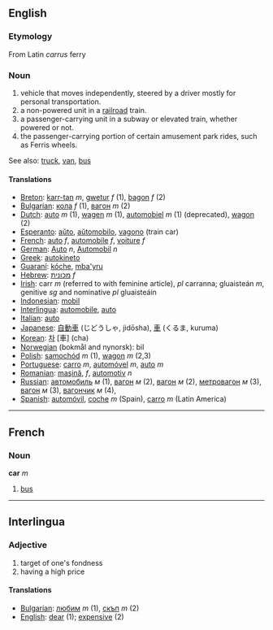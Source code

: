 ==English==

===Etymology===

From Latin ''carrus'' ferry

===Noun===

#vehicle that moves independently, steered by a driver mostly for personal transportation.
#a non-powered unit in a [[railroad]] train.
#a passenger-carrying unit in a subway or elevated train, whether powered or not.
#the passenger-carrying portion of certain amusement park rides, such as Ferris wheels.

See also: [[truck]], [[van]], [[bus]]

====Translations====
*[[Breton]]: [[karr-tan]] ''m'', [[gwetur]] ''f'' (1), [[bagon]] ''f'' (2)
*[[Bulgarian]]: [[кола]] ''f'' (1), [[вагон]] ''m'' (2)
*[[Dutch]]: [[auto]] ''m'' (1), [[wagen]] ''m'' (1), [[automobiel]] ''m'' (1) (deprecated), [[wagon]] (2)
*[[Esperanto]]: [[aŭto]], [[aŭtomobilo]], [[vagono]] (train car)
*[[French]]: [[auto]] ''f'', [[automobile]] ''f'', [[voiture]] ''f''
*[[German]]: [[Auto]] ''n'', [[Automobil]] ''n''
*[[Greek]]: [[autokineto]]
*[[Guaraní]]: [[kóche]], [[mba'yru]]
*[[Hebrew]]: [[מכונית]] ''f''
*[[Irish]]: carr ''m'' (referred to with feminine article), ''pl'' carranna; gluaisteán ''m'', genitive ''sg'' and nominative ''pl'' gluaisteáin
*[[Indonesian]]: [[mobil]]
*[[Interlingua]]: [[automobile]], [[auto]]
*[[Italian]]: [[auto]]
*[[Japanese]]: [[自動車]] (じどうしゃ, jidōsha), [[車]] (くるま, kuruma)
*[[Korean]]: [[차]] [車] (cha)
*[[Norwegian]] (bokmål and nynorsk): bil
*[[Polish]]: [[samochód]] ''m'' (1), [[wagon]] ''m'' (2,3)
*[[Portuguese]]: [[carro]] ''m'', [[automóvel]] ''m'', [[auto]] ''m''
*[[Romanian]]: [[maşină]], ''f'', [[automotiv]] ''n''
*[[Russian]]: [[автомобиль]] ''м'' (1), [[вагон]] ''м'' (2), [[вагон]] ''м'' (2), [[метровагон]] ''м'' (3), [[вагон]] ''м'' (3), [[вагончик]] ''м'' (4), 
*[[Spanish]]: [[automóvil]], [[coche]] ''m'' (Spain), [[carro]] ''m'' (Latin America)

----

==French==
===Noun===
'''car''' ''m''
# [[bus]]

----
==Interlingua==
===Adjective===
# target of one's fondness
# having a high price

====Translations====
*[[Bulgarian]]: [[любим]] ''m'' (1), [[скъп]] ''m'' (2)
*[[English]]: [[dear]] (1); [[expensive]] (2)